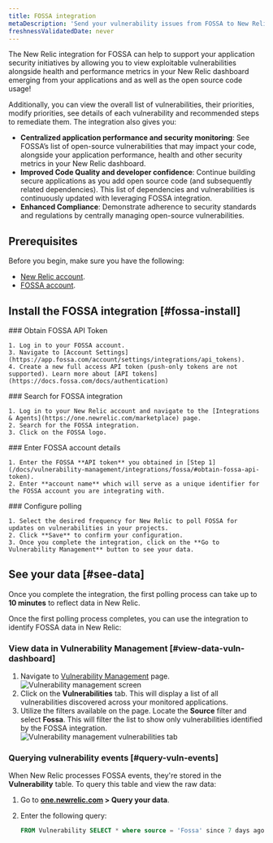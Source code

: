 ```yaml
---
title: FOSSA integration 
metaDescription: 'Send your vulnerability issues from FOSSA to New Relic.'
freshnessValidatedDate: never
---
```


The New Relic integration for FOSSA can help to support your application security initiatives by allowing you to view exploitable vulnerabilities alongside health and performance metrics in your New Relic dashboard emerging from your applications and as well as the open source code usage!

Additionally, you can view the overall list of vulnerabilities, their priorities, modify priorities, see details of each vulnerability and recommended steps to remediate them. The integration also gives you:

* **Centralized application performance and security monitoring**: See FOSSA’s list of open-source vulnerabilities that may impact your code, alongside your application performance, health and other security metrics in your New Relic dashboard.
* **Improved Code Quality and developer confidence**: Continue building secure applications as you add open source code (and subsequently related dependencies). This list of dependencies and vulnerabilities is continuously updated with leveraging FOSSA integration.
* **Enhanced Compliance**: Demonstrate adherence to security standards and regulations by centrally managing open-source vulnerabilities.

## Prerequisites

Before you begin, make sure you have the following:

* [New Relic account](http://newrelic.com/signup).
* [FOSSA account](https://app.fossa.com/auth/register).

## Install the FOSSA integration [#fossa-install]
<Steps>
  <Step>
    ### Obtain FOSSA API Token 

    1. Log in to your FOSSA account.
    3. Navigate to [Account Settings](https://app.fossa.com/account/settings/integrations/api_tokens).
    4. Create a new full access API token (push-only tokens are not supported). Learn more about [API tokens](https://docs.fossa.com/docs/authentication)

  </Step>
  <Step>
    ### Search for FOSSA integration

    1. Log in to your New Relic account and navigate to the [Integrations & Agents](https://one.newrelic.com/marketplace) page.
    2. Search for the FOSSA integration.
    3. Click on the FOSSA logo.
    
  </Step>
  <Step>
    ### Enter FOSSA account details

    1. Enter the FOSSA **API token** you obtained in [Step 1](/docs/vulnerability-management/integrations/fossa/#obtain-fossa-api-token).
    2. Enter **account name** which will serve as a unique identifier for the FOSSA account you are integrating with.

  </Step>
  <Step>
    ### Configure polling

    1. Select the desired frequency for New Relic to poll FOSSA for updates on vulnerabilities in your projects.
    2. Click **Save** to confirm your configuration.
    3. Once you complete the integration, click on the **Go to Vulnerability Management** button to see your data.
  </Step>
</Steps>

## See your data [#see-data]
Once you complete the integration, the first polling process can take up to **10 minutes** to reflect data in New Relic. 

Once the first polling process completes, you can use the integration to identify FOSSA data in New Relic:

### View data in Vulnerability Management [#view-data-vuln-dashboard]

1. Navigate to [Vulnerability Management](https://one.newrelic.com/vulnerability-management) page.
  <img
    title="Vulnerability management screen"
    alt="Vulnerability management screen"
    src="/images/accounts_screenshot-full_vm-landing-updated.webp"
  />
2. Click on the **Vulnerabilities** tab. This will display a list of all vulnerabilities discovered across your monitored applications.
3. Utilize the filters available on the page. Locate the **Source** filter and select **Fossa**. This will filter the list to show only vulnerabilities identified by the FOSSA integration.
  <img
    title="Vulnerabilities tab"
    alt="Vulnerability management vulnerabilities tab"
    src="/images/vm_screenshot-full_vuln-tab.webp"
  />


### Querying vulnerability events [#query-vuln-events]

When New Relic processes FOSSA events, they're stored in the **Vulnerability** table. To query this table and view the raw data:

1. Go to **[one.newrelic.com](https://one.newrelic.com) > Query your data**.
2. Enter the following query:

   ```sql
   FROM Vulnerability SELECT * where source = 'Fossa' since 7 days ago
   ```
